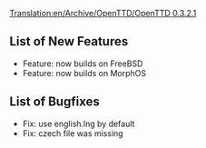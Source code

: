 [[Translation:en/Archive/OpenTTD/OpenTTD 0.3.2.1]]

{{en/Archive/OpenTTD/Navigation}}
{{en/Archive/OpenTTD/NaviPrevNext|prev=en/Archive/OpenTTD/OpenTTD 0.3.2|next=en/Archive/OpenTTD/OpenTTD 0.3.3|date=23 May 2004}}

==List of New Features==
*Feature: now builds on FreeBSD
*Feature: now builds on MorphOS

==List of Bugfixes==
*Fix: use english.lng by default
*Fix: czech file was missing
